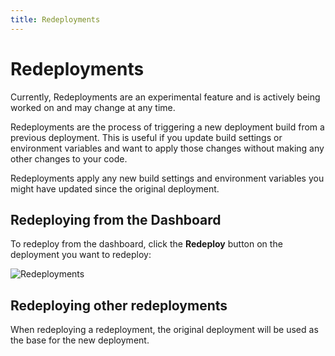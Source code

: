 ```yaml
---
title: Redeployments
---
```


# Redeployments

<Warning>
Currently, Redeployments are an experimental feature and  is actively being worked on and may change at any time.
</Warning>

Redeployments are the process of triggering a new deployment build from a previous deployment. This is useful if you update build settings or environment variables and want to apply those changes without making any other changes to your code.

Redeployments apply any new build settings and environment variables you might have updated since the original deployment.

## Redeploying from the Dashboard

To redeploy from the dashboard, click the **Redeploy** button on the deployment you want to redeploy:

![Redeployments](/assets/redeploy.png)

## Redeploying other redeployments

When redeploying a redeployment, the original deployment will be used as the base for the new deployment.
